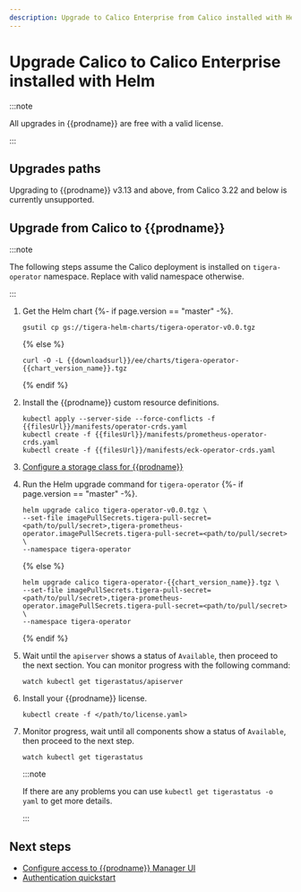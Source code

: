 ```yaml
---
description: Upgrade to Calico Enterprise from Calico installed with Helm.
---
```


# Upgrade Calico to Calico Enterprise installed with Helm

:::note

All upgrades in {{prodname}} are free with a valid license.

:::

## Upgrades paths

Upgrading to {{prodname}} v3.13 and above, from Calico 3.22 and below is currently unsupported.

## Upgrade from Calico to {{prodname}}

:::note

The following steps assume the Calico deployment is installed on `tigera-operator` namespace. Replace with valid namespace otherwise.

:::

1. Get the Helm chart
   {%- if page.version == "master" -%}.

   ```batch
   gsutil cp gs://tigera-helm-charts/tigera-operator-v0.0.tgz
   ```

   {% else %}

   ```batch
   curl -O -L {{downloadsurl}}/ee/charts/tigera-operator-{{chart_version_name}}.tgz
   ```

   {% endif %}

1. Install the {{prodname}} custom resource definitions.

   ```batch
   kubectl apply --server-side --force-conflicts -f {{filesUrl}}/manifests/operator-crds.yaml
   kubectl create -f {{filesUrl}}/manifests/prometheus-operator-crds.yaml
   kubectl create -f {{filesUrl}}/manifests/eck-operator-crds.yaml
   ```

1. [Configure a storage class for {{prodname}}](/operations/logstorage/create-storage/)

1. Run the Helm upgrade command for `tigera-operator`
   {%- if page.version == "master" -%}.

   ```batch
   helm upgrade calico tigera-operator-v0.0.tgz \
   --set-file imagePullSecrets.tigera-pull-secret=<path/to/pull/secret>,tigera-prometheus-operator.imagePullSecrets.tigera-pull-secret=<path/to/pull/secret> \
   --namespace tigera-operator
   ```

   {% else %}

   ```batch
   helm upgrade calico tigera-operator-{{chart_version_name}}.tgz \
   --set-file imagePullSecrets.tigera-pull-secret=<path/to/pull/secret>,tigera-prometheus-operator.imagePullSecrets.tigera-pull-secret=<path/to/pull/secret> \
   --namespace tigera-operator
   ```

   {% endif %}

1. Wait until the `apiserver` shows a status of `Available`, then proceed to the next section. You can monitor progress with the following command:

   ```batch
   watch kubectl get tigerastatus/apiserver
   ```

1. Install your {{prodname}} license.

   ```batch
   kubectl create -f </path/to/license.yaml>
   ```

1. Monitor progress, wait until all components show a status of `Available`, then proceed to the next step.

   ```batch
   watch kubectl get tigerastatus
   ```

   :::note

   If there are any problems you can use `kubectl get tigerastatus -o yaml` to get more details.

   :::

## Next steps

- [Configure access to {{prodname}} Manager UI](/operations/cnx/access-the-manager/)
- [Authentication quickstart](/operations/cnx/authentication-quickstart/)
